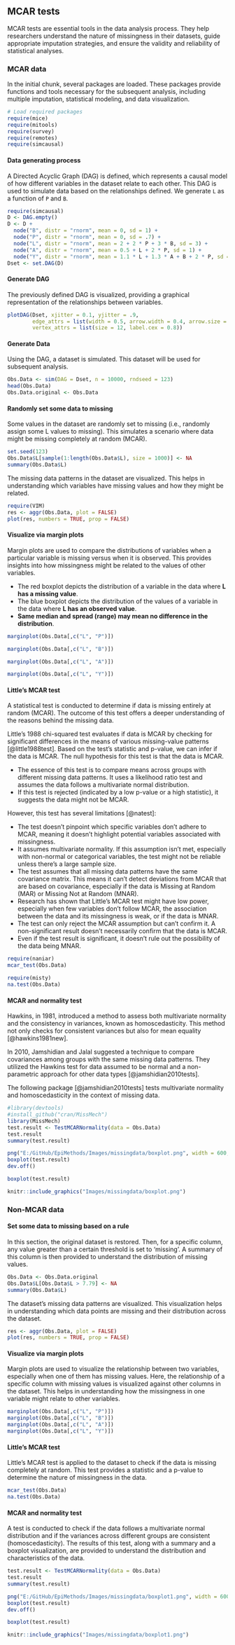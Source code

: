 ## MCAR tests {.unnumbered}

MCAR tests are essential tools in the data analysis process. They help researchers understand the nature of missingness in their datasets, guide appropriate imputation strategies, and ensure the validity and reliability of statistical analyses.

### MCAR data

In the initial chunk, several packages are loaded. These packages provide functions and tools necessary for the subsequent analysis, including multiple imputation, statistical modeling, and data visualization.

```r
# Load required packages
require(mice)
require(mitools)
require(survey)
require(remotes)
require(simcausal)
```

#### Data generating process

A Directed Acyclic Graph (DAG) is defined, which represents a causal model of how different variables in the dataset relate to each other. This DAG is used to simulate data based on the relationships defined. We generate `L` as a function of `P` and `B`.

```r
require(simcausal)
D <- DAG.empty()
D <- D + 
  node("B", distr = "rnorm", mean = 0, sd = 1) +
  node("P", distr = "rnorm", mean = 0, sd = .7) +
  node("L", distr = "rnorm", mean = 2 + 2 * P + 3 * B, sd = 3) + 
  node("A", distr = "rnorm", mean = 0.5 + L + 2 * P, sd = 1) + 
  node("Y", distr = "rnorm", mean = 1.1 * L + 1.3 * A + B + 2 * P, sd = .5)
Dset <- set.DAG(D)
```

#### Generate DAG

The previously defined DAG is visualized, providing a graphical representation of the relationships between variables.

```r
plotDAG(Dset, xjitter = 0.1, yjitter = .9,
        edge_attrs = list(width = 0.5, arrow.width = 0.4, arrow.size = 0.7),
        vertex_attrs = list(size = 12, label.cex = 0.8))

```

#### Generate Data

Using the DAG, a dataset is simulated. This dataset will be used for subsequent analysis.

```r
Obs.Data <- sim(DAG = Dset, n = 10000, rndseed = 123)
head(Obs.Data)
Obs.Data.original <- Obs.Data
```

#### Randomly set some data to missing

Some values in the dataset are randomly set to missing (i.e., randomly assign some L values to missing). This simulates a scenario where data might be missing completely at random (MCAR).

```r
set.seed(123)
Obs.Data$L[sample(1:length(Obs.Data$L), size = 1000)] <- NA
summary(Obs.Data$L)
```

The missing data patterns in the dataset are visualized. This helps in understanding which variables have missing values and how they might be related.

```r
require(VIM)
res <- aggr(Obs.Data, plot = FALSE)
plot(res, numbers = TRUE, prop = FALSE)
```

#### Visualize via margin plots

Margin plots are used to compare the distributions of variables when a particular variable is missing versus when it is observed. This provides insights into how missingness might be related to the values of other variables.

-   The red boxplot depicts the distribution of a variable in the data where **L has a missing value**.
-   The blue boxplot depicts the distribution of the values of a variable in the data where **L has an observed value**.
-   **Same median and spread (range) may mean no difference in the distribution**.

```r
marginplot(Obs.Data[,c("L", "P")])
```

```r
marginplot(Obs.Data[,c("L", "B")])
```

```r
marginplot(Obs.Data[,c("L", "A")])
```

```r
marginplot(Obs.Data[,c("L", "Y")])
```

#### Little's MCAR test

A statistical test is conducted to determine if data is missing entirely at random (MCAR). The outcome of this test offers a deeper understanding of the reasons behind the missing data.

Little's 1988 chi-squared test evaluates if data is MCAR by checking for significant differences in the means of various missing-value patterns [@little1988test]. Based on the test's statistic and p-value, we can infer if the data is MCAR. The null hypothesis for this test is that the data is MCAR.

-   The essence of this test is to compare means across groups with different missing data patterns. It uses a likelihood ratio test and assumes the data follows a multivariate normal distribution.
-   If this test is rejected (indicated by a low p-value or a high statistic), it suggests the data might not be MCAR.

However, this test has several limitations [@natest]:

-   The test doesn't pinpoint which specific variables don't adhere to MCAR, meaning it doesn't highlight potential variables associated with missingness.
-   It assumes multivariate normality. If this assumption isn't met, especially with non-normal or categorical variables, the test might not be reliable unless there's a large sample size.
-   The test assumes that all missing data patterns have the same covariance matrix. This means it can't detect deviations from MCAR that are based on covariance, especially if the data is Missing at Random (MAR) or Missing Not at Random (MNAR).
-   Research has shown that Little's MCAR test might have low power, especially when few variables don't follow MCAR, the association between the data and its missingness is weak, or if the data is MNAR.
-   The test can only reject the MCAR assumption but can't confirm it. A non-significant result doesn't necessarily confirm that the data is MCAR.
-   Even if the test result is significant, it doesn't rule out the possibility of the data being MNAR.

```r
require(naniar)
mcar_test(Obs.Data)

require(misty)
na.test(Obs.Data)
```

#### MCAR and normality test

Hawkins, in 1981, introduced a method to assess both multivariate normality and the consistency in variances, known as homoscedasticity. This method not only checks for consistent variances but also for mean equality [@hawkins1981new].

In 2010, Jamshidian and Jalal suggested a technique to compare covariances among groups with the same missing data patterns. They utilized the Hawkins test for data assumed to be normal and a non-parametric approach for other data types [@jamshidian2010tests].

The following package [@jamshidian2010tests] tests multivariate normality and homoscedasticity in the context of missing data.

```r
#library(devtools)
#install_github("cran/MissMech")
library(MissMech)
test.result <- TestMCARNormality(data = Obs.Data)
test.result
summary(test.result)
```

```r
png("E:/GitHub/EpiMethods/Images/missingdata/boxplot.png", width = 600, height = 600)
boxplot(test.result)
dev.off()
```

```r
boxplot(test.result)
```

```r
knitr::include_graphics("Images/missingdata/boxplot.png")
```

### Non-MCAR data

#### Set some data to missing based on a rule

In this section, the original dataset is restored. Then, for a specific column, any value greater than a certain threshold is set to 'missing'. A summary of this column is then provided to understand the distribution of missing values.

```r
Obs.Data <- Obs.Data.original
Obs.Data$L[Obs.Data$L > 7.79] <- NA
summary(Obs.Data$L)
```

The dataset's missing data patterns are visualized. This visualization helps in understanding which data points are missing and their distribution across the dataset.

```r
res <- aggr(Obs.Data, plot = FALSE)
plot(res, numbers = TRUE, prop = FALSE)
```

#### Visualize via margin plots

Margin plots are used to visualize the relationship between two variables, especially when one of them has missing values. Here, the relationship of a specific column with missing values is visualized against other columns in the dataset. This helps in understanding how the missingness in one variable might relate to other variables.

```r
marginplot(Obs.Data[,c("L", "P")])
marginplot(Obs.Data[,c("L", "B")])
marginplot(Obs.Data[,c("L", "A")])
marginplot(Obs.Data[,c("L", "Y")])
```

#### Little's MCAR test

Little's MCAR test is applied to the dataset to check if the data is missing completely at random. This test provides a statistic and a p-value to determine the nature of missingness in the data.

```r
mcar_test(Obs.Data)
na.test(Obs.Data)
```

#### MCAR and normality test

A test is conducted to check if the data follows a multivariate normal distribution and if the variances across different groups are consistent (homoscedasticity). The results of this test, along with a summary and a boxplot visualization, are provided to understand the distribution and characteristics of the data.

```r
test.result <- TestMCARNormality(data = Obs.Data)
test.result
summary(test.result)
```

```r
png("E:/GitHub/EpiMethods/Images/missingdata/boxplot1.png", width = 600, height = 600)
boxplot(test.result)
dev.off()
```

```r
boxplot(test.result)
```

```r
knitr::include_graphics("Images/missingdata/boxplot1.png")
```
